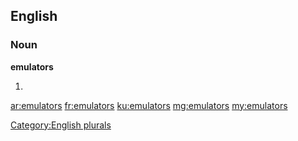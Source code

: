==English==

===Noun===
'''emulators'''

# {{plural of|[[emulator]]}}

[[Category:English plurals]]

[[ar:emulators]]
[[fr:emulators]]
[[ku:emulators]]
[[mg:emulators]]
[[my:emulators]]